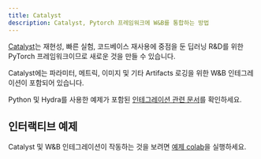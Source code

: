 ```yaml
---
title: Catalyst
description: Catalyst, Pytorch 프레임워크에 W&B를 통합하는 방법
---
```


[Catalyst](https://github.com/catalyst-team/catalyst)는 재현성, 빠른 실험, 코드베이스 재사용에 중점을 둔 딥러닝 R&D를 위한 PyTorch 프레임워크이므로 새로운 것을 만들 수 있습니다.

Catalyst에는 파라미터, 메트릭, 이미지 및 기타 Artifacts 로깅을 위한 W&B 인테그레이션이 포함되어 있습니다.

Python 및 Hydra를 사용한 예제가 포함된 [인테그레이션 관련 문서](https://catalyst-team.github.io/catalyst/api/loggers.html#catalyst.loggers.wandb.WandbLogger)를 확인하세요.

## 인터랙티브 예제

Catalyst 및 W&B 인테그레이션이 작동하는 것을 보려면 [예제 colab](https://colab.research.google.com/drive/1PD0LnXiADCtt4mu7bzv7VfQkFXVrPxJq?usp=sharing)을 실행하세요.

